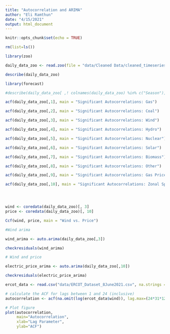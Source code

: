 ```yaml
---
title: "Autocorrelation and ARIMA"
author: "Eli Ramthun"
date: "4/15/2021"
output: html_document
---
```


```r
knitr::opts_chunk$set(echo = TRUE)
```

```r
rm(list=ls())
```


```r
library(zoo)
```


```r

daily_data_zoo <- read.zoo(file = "data/Cleaned Data/cleaned_timeseries_data_zeroes_trimmed.csv", header = TRUE, sep=",", format = "%Y-%m-%d")

```


```r
describe(daily_data_zoo)
```

```r
library(forecast)

#describe(daily_data_zoo[ ,! colnames(daily_data_zoo) %in% c("Season")])

acf(daily_data_zoo[,1], main = "Significant Autocorrelations: Gas")

acf(daily_data_zoo[,2], main = "Significant Autocorrelations: Coal")

acf(daily_data_zoo[,3], main = "Significant Autocorrelations: Wind")

acf(daily_data_zoo[,4], main = "Significant Autocorrelations: Hydro")

acf(daily_data_zoo[,5], main = "Significant Autocorrelations: Nuclear")

acf(daily_data_zoo[,6], main = "Significant Autocorrelations: Solar")

acf(daily_data_zoo[,7], main = "Significant Autocorrelations: Biomass")

acf(daily_data_zoo[,8], main = "Significant Autocorrelations: Other")

acf(daily_data_zoo[,9], main = "Significant Autocorrelations: Gas Price")

acf(daily_data_zoo[,10], main = "Significant Autocorrelations: Zonal Spot Price")





```

```r
wind <- coredata(daily_data_zoo)[, 3]
price <- coredata(daily_data_zoo)[, 10]

Ccf(wind, price, main = "Wind vs. Price")
```

```r
#Wind arima

wind_arima <- auto.arima(daily_data_zoo[,3])

checkresiduals(wind_arima)

# Wind and price

electric_price_arima <- auto.arima(daily_data_zoo[,10])

checkresiduals(electric_price_arima)
```

```r
ercot_data <- read.csv("data/ERCOT_Dataset_8June2021.csv", na.strings = ".")
```


```r
# calculate the ACF for lags between 1 and 24 (inclusive)
autocorrelation <- acf(na.omit(log(ercot_data$wind)), lag.max=(24*31*12), plot=FALSE)

# Plot figure
plot(autocorrelation,
     main="Autocorrelation",
     xlab="Lag Parameter",
     ylab="ACF")
```

